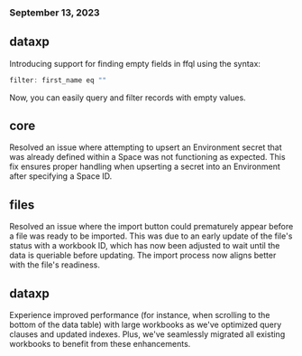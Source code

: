### September 13, 2023

## dataxp

Introducing support for finding empty fields in ffql using the syntax:

```jsx
filter: first_name eq ""
```

Now, you can easily query and filter records with empty values.

## core

Resolved an issue where attempting to upsert an Environment secret that was
already defined within a Space was not functioning as expected. This fix ensures
proper handling when upserting a secret into an Environment after specifying a
Space ID.

## files

Resolved an issue where the import button could prematurely appear before a file
was ready to be imported. This was due to an early update of the file's status
with a workbook ID, which has now been adjusted to wait until the data is
queriable before updating. The import process now aligns better with the file's
readiness.

## dataxp

Experience improved performance (for instance, when scrolling to the bottom of
the data table) with large workbooks as we've optimized query clauses and
updated indexes. Plus, we've seamlessly migrated all existing workbooks to
benefit from these enhancements.

